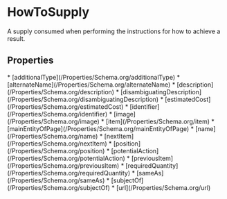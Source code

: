   
# HowToSupply

A supply consumed when performing the instructions for how to achieve a result.

## Properties

<Grid>
* [additionalType](/Properties/Schema.org/additionalType)
* [alternateName](/Properties/Schema.org/alternateName)
* [description](/Properties/Schema.org/description)
* [disambiguatingDescription](/Properties/Schema.org/disambiguatingDescription)
* [estimatedCost](/Properties/Schema.org/estimatedCost)
* [identifier](/Properties/Schema.org/identifier)
* [image](/Properties/Schema.org/image)
* [item](/Properties/Schema.org/item)
* [mainEntityOfPage](/Properties/Schema.org/mainEntityOfPage)
* [name](/Properties/Schema.org/name)
* [nextItem](/Properties/Schema.org/nextItem)
* [position](/Properties/Schema.org/position)
* [potentialAction](/Properties/Schema.org/potentialAction)
* [previousItem](/Properties/Schema.org/previousItem)
* [requiredQuantity](/Properties/Schema.org/requiredQuantity)
* [sameAs](/Properties/Schema.org/sameAs)
* [subjectOf](/Properties/Schema.org/subjectOf)
* [url](/Properties/Schema.org/url)
</Grid>


